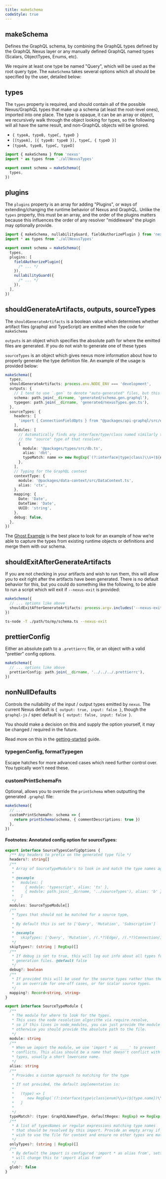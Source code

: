 ```yaml
---
title: makeSchema
codeStyle: true
---
```


## makeSchema

Defines the GraphQL schema, by combining the GraphQL types defined by the GraphQL Nexus layer or any manually defined GraphQL named types (Scalars, ObjectTypes, Enums, etc).

We require at least one type be named "Query", which will be used as the root query type. The `makeSchema` takes several options which all should be specified by the user, detailed below:

## types

The `types` property is required, and should contain all of the possible Nexus/GraphQL types that make up a schema (at least the root-level ones), imported into one place. The type is opaque, it can be an array or object, we recursively walk through the object looking for types, so the following will all have the same result, and non-GraphQL objects will be ignored.

- `{ typeA, typeB, typeC, typeD }`
- `[[typeA], [{ typeB: typeB }], typeC, { typeD }]`
- `[typeA, typeB, typeC, typeD]`

```ts
import { makeSchema } from 'nexus'
import * as types from './allNexusTypes'

export const schema = makeSchema({
  types,
})
```

## plugins

The `plugins` property is an array for adding "Plugins", or ways of extending/changing the runtime behavior of Nexus and GraphQL. Unlike the `types` property, this must be an array, and the order of the plugins matters because this influences the order of any resolver "middleware" the plugin may optionally provide.

```ts
import { makeSchema, nullabilityGuard, fieldAuthorizePlugin } from 'nexus'
import * as types from './allNexusTypes'

export const schema = makeSchema({
  types,
  plugins: [
    fieldAuthorizePlugin({
      /* ... */
    }),
    nullabilityGuard({
      /* ... */
    }),
  ],
})
```

## shouldGenerateArtifacts, outputs, sourceTypes

The `shouldGenerateArtifacts` is a boolean value which determines whether artifact files (graphql and TypeScript) are emitted when the code for `makeSchema`

`outputs` is an object which specifies the absolute path for where the emitted files are generated.
If you do not wish to generate one of these types

`sourceTypes` is an object which gives nexus more information about how to properly generate the
type definition file. An example of the usage is provided below:

```ts
makeSchema({
  types,
  shouldGenerateArtifacts: process.env.NODE_ENV === 'development',
  outputs: {
    // I tend to use `.gen` to denote "auto-generated" files, but this is not a requirement.
    schema: path.join(__dirname, 'generated/schema.gen.graphql'),
    typegen: path.join(__dirname, 'generated/nexusTypes.gen.ts'),
  },
  sourceTypes: {
    headers: [
      'import { ConnectionFieldOpts } from "@packages/api-graphql/src/extensions/connectionType"',
    ],
    modules: [
      // Automatically finds any interface/type/class named similarly to the and infers it
      // the "source" type of that resolver.
      {
        module: '@packages/types/src/db.ts',
        alias: 'dbt',
        typeMatch: name => new RegExp(`(?:interface|type|class)\\s+(${name}s?)\\W`, 'g'),
      },
    ],
    // Typing for the GraphQL context
    contextType: {
      module: '@packages/data-context/src/DataContext.ts',
      alias: 'ctx',
    },
    mapping: {
      Date: 'Date',
      DateTime: 'Date',
      UUID: 'string',
    },
    debug: false,
  },
})
```

The [Ghost Example](https://github.com/graphql-nexus/nexus/blob/main/examples/ghost/src/ghost-schema.ts) is the best place to look for an example of how we're able to capture the types from existing runtime objects or definitions and merge them with our schema.

## shouldExitAfterGenerateArtifacts

If you are not checking in your artifacts and wish to run them, this will allow you to exit right after the artifacts have been generated. There is no default behavior for this, but you could do something like the following, to be able to run a script which will exit if `--nexus-exit` is provided:

```ts
makeSchema({
  // ... options like above
  shouldExitAfterGenerateArtifacts: process.argv.includes('--nexus-exit'),
})
```

```sh
ts-node -T ./path/to/my/schema.ts --nexus-exit
```

## prettierConfig

Either an absolute path to a `.prettierrc` file, or an object with a valid "prettier" config options.

```ts
makeSchema({
  // ... options like above
  prettierConfig: path.join(__dirname, '../../../.prettierrc'),
})
```

## nonNullDefaults

Controls the nullability of the input / output types emitted by `nexus`. The current Nexus default is
`{ output: true, input: false }`, though the `graphql-js` / spec default is `{ output: false, input: false }`.

You should make a decision on this and supply the option yourself, it may be changed / required in the future.

Read more on this in the [getting-started](../../../getting-started) guide.

### typegenConfig, formatTypegen

Escape hatches for more advanced cases which need further control over. You typically won't need these.

### customPrintSchemaFn

Optional, allows you to override the `printSchema` when outputting the generated `.graphql` file:

```ts
makeSchema({
  // ...
  customPrintSchemaFn: schema => {
    return printSchema(schema, { commentDescriptions: true })
  },
})
```

#### Footnotes: Annotated config option for sourceTypes:

```ts
export interface SourceTypesConfigOptions {
  /** Any headers to prefix on the generated type file */
  headers?: string[]
  /**
   * Array of SourceTypeModule's to look in and match the type names against.
   *
   * @example
   *   modules: [
   *     { module: 'typescript', alias: 'ts' },
   *     { module: path.join(__dirname, '../sourceTypes'), alias: 'b' },
   *   ]
   */
  modules: SourceTypeModule[]
  /**
   * Types that should not be matched for a source type,
   *
   * By default this is set to ['Query', 'Mutation', 'Subscription']
   *
   * @example
   *   skipTypes: ['Query', 'Mutation', /(.*?)Edge/, /(.*?)Connection/]
   */
  skipTypes?: (string | RegExp)[]
  /**
   * If debug is set to true, this will log out info about all types found, skipped, etc. for the type
   * generation files. @default false
   */
  debug?: boolean
  /**
   * If provided this will be used for the source types rather than the auto-resolve mechanism above. Useful
   * as an override for one-off cases, or for scalar source types.
   */
  mapping?: Record<string, string>
}

export interface SourceTypeModule {
  /**
   * The module for where to look for the types.
   * This uses the node resolution algorithm via require.resolve,
   * so if this lives in node_modules, you can just provide the module name
   * otherwise you should provide the absolute path to the file.
   */
  module: string
  /**
   * When we import the module, we use 'import * as ____' to prevent
   * conflicts. This alias should be a name that doesn't conflict with any other
   * types, usually a short lowercase name.
   */
  alias: string
  /**
   * Provides a custom approach to matching for the type
   *
   * If not provided, the default implementation is:
   *
   *   (type) => [
   *      new RegExp(`(?:interface|type|class|enum)\\s+(${type.name})\\W`, "g")
   *   ]
   *
   */
  typeMatch?: (type: GraphQLNamedType, defaultRegex: RegExp) => RegExp | RegExp[]
  /**
   * A list of typesNames or regular expressions matching type names
   * that should be resolved by this import. Provide an empty array if you
   * wish to use the file for context and ensure no other types are matched.
   */
  onlyTypes?: (string | RegExp)[]
  /**
   * By default the import is configured 'import * as alias from', setting glob to false
   * will change this to 'import alias from'
   */
  glob?: false
}
```
